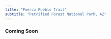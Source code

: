 ```yaml
---
title: "Puerco Pueblo Trail"
subtitle: "Petrified Forest National Park, AZ"
---
```


:::{.callout-info appearance="simple"}
### Coming Soon
:::
